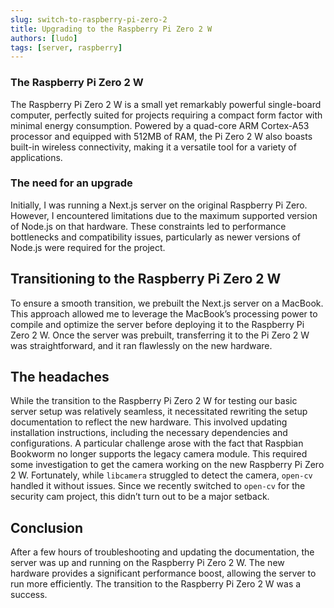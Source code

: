 ```yaml
---
slug: switch-to-raspberry-pi-zero-2
title: Upgrading to the Raspberry Pi Zero 2 W
authors: [ludo]
tags: [server, raspberry]
---
```


### The Raspberry Pi Zero 2 W

The Raspberry Pi Zero 2 W is a small yet remarkably powerful single-board computer, perfectly suited for projects requiring a compact form factor with minimal energy consumption. Powered by a quad-core ARM Cortex-A53 processor and equipped with 512MB of RAM, the Pi Zero 2 W also boasts built-in wireless connectivity, making it a versatile tool for a variety of applications.

### The need for an upgrade

Initially, I was running a Next.js server on the original Raspberry Pi Zero. However, I encountered limitations due to the maximum supported version of Node.js on that hardware. These constraints led to performance bottlenecks and compatibility issues, particularly as newer versions of Node.js were required for the project.

<!-- truncate -->

## Transitioning to the Raspberry Pi Zero 2 W

To ensure a smooth transition, we prebuilt the Next.js server on a MacBook. This approach allowed me to leverage the MacBook’s processing power to compile and optimize the server before deploying it to the Raspberry Pi Zero 2 W. Once the server was prebuilt, transferring it to the Pi Zero 2 W was straightforward, and it ran flawlessly on the new hardware.

## The headaches

While the transition to the Raspberry Pi Zero 2 W for testing our basic server setup was relatively seamless, it necessitated rewriting the setup documentation to reflect the new hardware. This involved updating installation instructions, including the necessary dependencies and configurations. A particular challenge arose with the fact that Raspbian Bookworm no longer supports the legacy camera module. This required some investigation to get the camera working on the new Raspberry Pi Zero 2 W. Fortunately, while `libcamera` struggled to detect the camera, `open-cv` handled it without issues. Since we recently switched to `open-cv` for the security cam project, this didn’t turn out to be a major setback.

## Conclusion

After a few hours of troubleshooting and updating the documentation, the server was up and running on the Raspberry Pi Zero 2 W. The new hardware provides a significant performance boost, allowing the server to run more efficiently. The transition to the Raspberry Pi Zero 2 W was a success.
